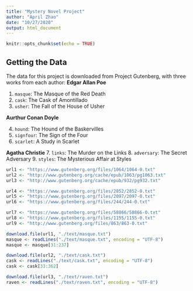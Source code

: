 ```yaml
---
title: "Mystery Novel Project"
author: "April Zhao"
date: "10/27/2020"
output: html_document
---
```


```r
knitr::opts_chunk$set(echo = TRUE)
```

## Getting the Data
The data for this project is downloaded from Project Gutenberg, with three works from each author:
**Edgar Allan Poe**

1. `masque`: The Masque of the Red Death
2. `cask`: The Cask of Amontillado
3. `usher`: The Fall of the House of Usher

**Aurthur Conan Doyle**

4. `hound`: The Hound of the Baskervilles
5. `signfour`: The Sign of the Four
6. `scarlet`: A Study in Scarlet

**Agatha Christie**
7. `links`: The Murder on the Links
8. `adversary`: The Secret Adversary
9. `styles`: The Mysterious Affair at Styles


```r
url1 <- "https://www.gutenberg.org/files/1064/1064-0.txt"
url2 <- "http://www.gutenberg.org/cache/epub/1063/pg1063.txt"
url3 <- "http://www.gutenberg.org/cache/epub/932/pg932.txt"

url4 <- "https://www.gutenberg.org/files/2852/2852-0.txt"
url5 <- "https://www.gutenberg.org/files/2097/2097-0.txt"
url6 <- "https://www.gutenberg.org/files/244/244-0.txt"

url7 <- "https://www.gutenberg.org/files/58866/58866-0.txt"
url8 <- "https://www.gutenberg.org/files/1155/1155-0.txt"
url9 <- "http://www.gutenberg.org/files/863/863-0.txt"

download.file(url1, "./text/masque.txt")
masque <- readLines("./text/masque.txt", encoding = "UTF-8")
masque <- masque[31:237]

download.file(url2, "./text/cask.txt")
cask <- readLines("./text/cask.txt", encoding = "UTF-8")
cask <- cask[33:362]

download.file(url3, "./text/raven.txt")
raven <- readLines("./text/raven.txt", encoding = "UTF-8")

```




